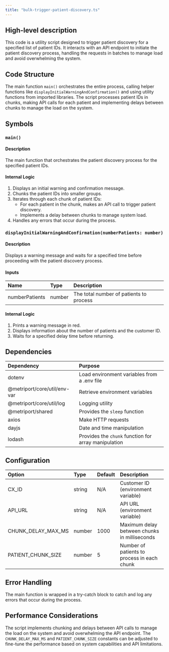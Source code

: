```yaml
---
title: "bulk-trigger-patient-discovery.ts"
---
```


## High-level description
This code is a utility script designed to trigger patient discovery for a specified list of patient IDs. It interacts with an API endpoint to initiate the patient discovery process, handling the requests in batches to manage load and avoid overwhelming the system.

## Code Structure
The main function `main()` orchestrates the entire process, calling helper functions like `displayInitialWarningAndConfirmation()` and using utility functions from imported libraries. The script processes patient IDs in chunks, making API calls for each patient and implementing delays between chunks to manage the load on the system.

## Symbols

### `main()`
#### Description
The main function that orchestrates the patient discovery process for the specified patient IDs.

#### Internal Logic
1. Displays an initial warning and confirmation message.
2. Chunks the patient IDs into smaller groups.
3. Iterates through each chunk of patient IDs:
   - For each patient in the chunk, makes an API call to trigger patient discovery.
   - Implements a delay between chunks to manage system load.
4. Handles any errors that occur during the process.

### `displayInitialWarningAndConfirmation(numberPatients: number)`
#### Description
Displays a warning message and waits for a specified time before proceeding with the patient discovery process.

#### Inputs
| Name | Type | Description |
|:-----|:-----|:------------|
| numberPatients | number | The total number of patients to process |

#### Internal Logic
1. Prints a warning message in red.
2. Displays information about the number of patients and the customer ID.
3. Waits for a specified delay time before returning.

## Dependencies
| Dependency | Purpose |
|:-----------|:--------|
| dotenv | Load environment variables from a .env file |
| @metriport/core/util/env-var | Retrieve environment variables |
| @metriport/core/util/log | Logging utility |
| @metriport/shared | Provides the `sleep` function |
| axios | Make HTTP requests |
| dayjs | Date and time manipulation |
| lodash | Provides the `chunk` function for array manipulation |

## Configuration
| Option | Type | Default | Description |
|:-------|:-----|:--------|:------------|
| CX_ID | string | N/A | Customer ID (environment variable) |
| API_URL | string | N/A | API URL (environment variable) |
| CHUNK_DELAY_MAX_MS | number | 1000 | Maximum delay between chunks in milliseconds |
| PATIENT_CHUNK_SIZE | number | 5 | Number of patients to process in each chunk |

## Error Handling
The main function is wrapped in a try-catch block to catch and log any errors that occur during the process.

## Performance Considerations
The script implements chunking and delays between API calls to manage the load on the system and avoid overwhelming the API endpoint. The `CHUNK_DELAY_MAX_MS` and `PATIENT_CHUNK_SIZE` constants can be adjusted to fine-tune the performance based on system capabilities and API limitations.